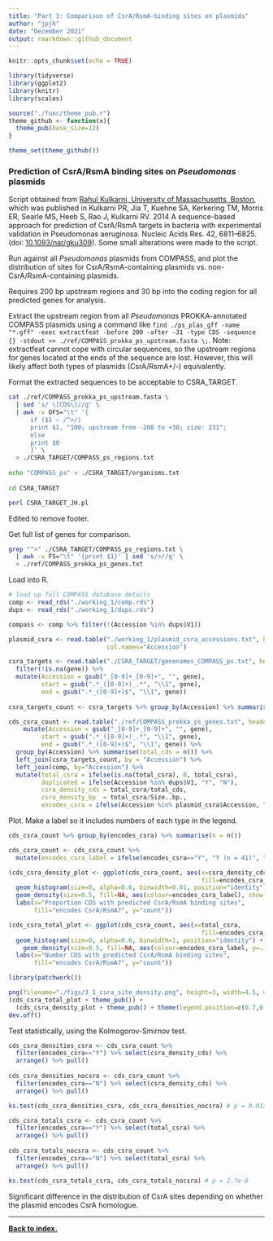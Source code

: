 ```yaml
---
title: "Part 3: Comparison of CsrA/RsmA-binding sites on plasmids"
author: "jpjh"
date: "December 2021"
output: rmarkdown::github_document
---
```


```r
knitr::opts_chunk$set(echo = TRUE)

library(tidyverse)
library(ggplot2)
library(knitr)
library(scales)

source("./func/theme_pub.r")
theme_github <- function(x){
  theme_pub(base_size=12)
}

theme_set(theme_github())
```

### Prediction of CsrA/RsmA binding sites on *Pseudomonas* plasmids

Script obtained from [Rahul Kulkarni, University of Massachusetts, Boston](https://www.umb.edu/academics/csm/faculty_staff/rahul_kulkarni), which was published in Kulkarni PR, Jia T, Kuehne SA, Kerkering TM, Morris ER, Searle MS, Heeb S, Rao J, Kulkarni RV. 2014 A sequence-based approach for prediction of CsrA/RsmA targets in bacteria with experimental validation in Pseudomonas aeruginosa. Nucleic Acids Res. 42, 6811–6825. (doi: [10.1093/nar/gku309](dx.doi.org/10.1093/nar/gku309)). Some small alterations were made to the script.

Run against all *Pseudomonas* plasmids from COMPASS, and plot the distribution of sites for CsrA/RsmA-containing plasmids vs. non-CsrA/RsmA-containing plasmids.

Requires 200 bp upstream regions and 30 bp into the coding region for all predicted genes for analysis.

Extract the upstream region from all *Pseudomonas* PROKKA-annotated COMPASS plasmids using a command like `find ./ps_plas_gff -name "*.gff" -exec extractfeat -before 200 -after -31 -type CDS -sequence {} -stdout >> ./ref/COMPASS_prokka_ps_upstream.fasta \;`. Note: extractfeat cannot cope with circular sequences, so the upstream regions for genes located at the ends of the sequence are lost. However, this will likely affect both types of plasmids (CsrA/RsmA+/-) equivalently. 

Format the extracted sequences to be acceptable to CSRA_TARGET.

```bash
cat ./ref/COMPASS_prokka_ps_upstream.fasta \
  | sed 's/ \[CDS\]//g' \
  | awk -v OFS="\t" '{
      if ($1 ~ /^>/) 
      print $1, "100; upstream from -200 to +30; size: 231";
      else 
      print $0
      }' \
  > ./CSRA_TARGET/COMPASS_ps_regions.txt
  
echo "COMPASS_ps" > ./CSRA_TARGET/organisms.txt
  
cd CSRA_TARGET

perl CSRA_TARGET_JH.pl
```

Edited to remove footer.

Get full list of genes for comparison.

```bash
grep "^>" ./CSRA_TARGET/COMPASS_ps_regions.txt \
  | awk -v FS="\t" '{print $1}' | sed 's/>//g' \
  > ./ref/COMPASS_prokka_ps_genes.txt
```

Load into R.

```r
# load up full COMPASS database details
comp <- read_rds("./working_1/comp.rds")
dups <- read_rds("./working_1/dups.rds")

compass <- comp %>% filter(!(Accession %in% dups$V1))

plasmid_csra <- read.table("./working_1/plasmid_csra_accessions.txt", header=FALSE,
                           col.names="Accession")

csra_targets <- read.table("./CSRA_TARGET/genenames_COMPASS_ps.txt", header=TRUE, sep="\t", fill=NA) %>%
  filter(!is.na(gene)) %>%
  mutate(Accession = gsub("_[0-9]+_[0-9]+", "", gene),
         start = gsub(".*_([0-9]+)_.*", "\\1", gene),
         end = gsub(".*_([0-9]+)$", "\\1", gene))
  
csra_targets_count <- csra_targets %>% group_by(Accession) %>% summarise(total_csra = n())

cds_csra_count <- read.table("./ref/COMPASS_prokka_ps_genes.txt", header=FALSE, col.names="gene") %>%
    mutate(Accession = gsub("_[0-9]+_[0-9]+", "", gene),
         start = gsub(".*_([0-9]+)_.*", "\\1", gene),
         end = gsub(".*_([0-9]+)$", "\\1", gene)) %>%
  group_by(Accession) %>% summarise(total_cds = n()) %>%
  left_join(csra_targets_count, by = "Accession") %>% 
  left_join(comp, by="Accession") %>%
  mutate(total_csra = ifelse(is.na(total_csra), 0, total_csra),
         duplicated = ifelse(Accession %in% dups$V1, "Y", "N"),
         csra_density_cds = total_csra/total_cds,
         csra_density_bp  = total_csra/Size..bp.,
         encodes_csra = ifelse(Accession %in% plasmid_csra$Accession, "Y", "N"))
```

Plot. Make a label so it includes numbers of each type in the legend.

```r
cds_csra_count %>% group_by(encodes_csra) %>% summarise(n = n())

cds_csra_count <- cds_csra_count %>% 
  mutate(encodes_csra_label = ifelse(encodes_csra=="Y", "Y (n = 41)", "N (n = 155)"))

(cds_csra_density_plot <- ggplot(cds_csra_count, aes(x=csra_density_cds, 
                                                     fill=encodes_csra_label)) +
  geom_histogram(size=0, alpha=0.6, binwidth=0.01, position="identity") +
  geom_density(size=0.5, fill=NA, aes(colour=encodes_csra_label), show.legend=FALSE) +
  labs(x="Proportion CDS with predicted CsrA/RsmA binding sites",
       fill="encodes CsrA/RsmA?", y="count")) 

(cds_csra_total_plot <- ggplot(cds_csra_count, aes(x=total_csra, 
                                                     fill=encodes_csra_label)) +
  geom_histogram(size=0, alpha=0.6, binwidth=1, position="identity") +
    geom_density(size=0.5, fill=NA, aes(colour=encodes_csra_label, y=..count..), show.legend=FALSE) +
  labs(x="Number CDS with predicted CsrA/RsmA binding sites",
       fill="encodes CsrA/RsmA?", y="count"))

library(patchwork())

png(filename="./figs/3_1_csra_site_density.png", height=3, width=4.5, units="in", res=300)
(cds_csra_total_plot + theme_pub()) + 
  (cds_csra_density_plot + theme_pub() + theme(legend.position=c(0.7,0.8))) 
dev.off()
```

Test statistically, using the Kolmogorov-Smirnov test.

```r
cds_csra_densities_csra <- cds_csra_count %>% 
  filter(encodes_csra=="Y") %>% select(csra_density_cds) %>%
  arrange() %>% pull()
  
cds_csra_densities_nocsra <- cds_csra_count %>% 
  filter(encodes_csra=="N") %>% select(csra_density_cds) %>%
  arrange() %>% pull()

ks.test(cds_csra_densities_csra, cds_csra_densities_nocsra) # p = 0.012

cds_csra_totals_csra <- cds_csra_count %>% 
  filter(encodes_csra=="Y") %>% select(total_csra) %>%
  arrange() %>% pull()
  
cds_csra_totals_nocsra <- cds_csra_count %>% 
  filter(encodes_csra=="N") %>% select(total_csra) %>%
  arrange() %>% pull()

ks.test(cds_csra_totals_csra, cds_csra_totals_nocsra) # p = 2.7e-8
```

Significant difference in the distribution of CsrA sites depending on whether the plasmid encodes CsrA homologue.

---

**[Back to index.](PLASMAN_index.md)**